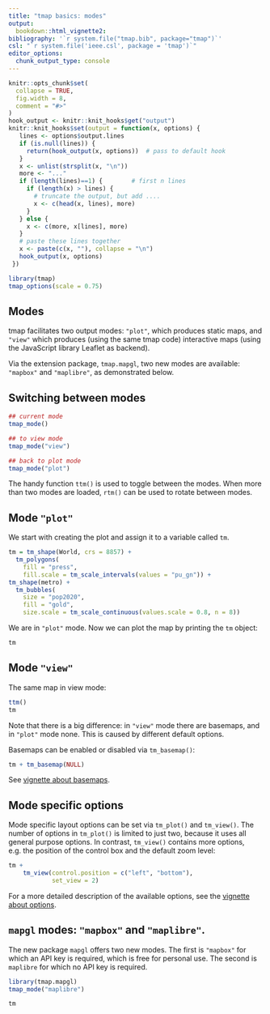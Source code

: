 ```yaml
---
title: "tmap basics: modes"
output: 
  bookdown::html_vignette2:
bibliography: '`r system.file("tmap.bib", package="tmap")`'
csl: "`r system.file('ieee.csl', package = 'tmap')`"
editor_options: 
  chunk_output_type: console
---
```


```r
knitr::opts_chunk$set(
  collapse = TRUE,
  fig.width = 8,
  comment = "#>"
)
hook_output <- knitr::knit_hooks$get("output")
knitr::knit_hooks$set(output = function(x, options) {
   lines <- options$output.lines
   if (is.null(lines)) {
     return(hook_output(x, options))  # pass to default hook
   }
   x <- unlist(strsplit(x, "\n"))
   more <- "..."
   if (length(lines)==1) {        # first n lines
     if (length(x) > lines) {
       # truncate the output, but add ....
       x <- c(head(x, lines), more)
     }
   } else {
     x <- c(more, x[lines], more)
   }
   # paste these lines together
   x <- paste(c(x, ""), collapse = "\n")
   hook_output(x, options)
 })

```


```r
library(tmap)
tmap_options(scale = 0.75)
```



## Modes

tmap facilitates two output modes: `"plot"`, which produces static maps, and `"view"` which produces (using the same tmap code) interactive maps (using the JavaScript library Leaflet as backend).

Via the extension package, `tmap.mapgl`, two new modes are available: `"mapbox"` and `"maplibre"`, as demonstrated below.

 
## Switching between modes

```r
## current mode
tmap_mode()

## to view mode
tmap_mode("view")

## back to plot mode
tmap_mode("plot")
```

The handy function `ttm()` is used to toggle between the modes. When more than two modes are loaded, `rtm()` can be used to rotate between modes.


## Mode `"plot"`

We start with creating the plot and assign it to a variable called `tm`.

```r
tm = tm_shape(World, crs = 8857) +
  tm_polygons(
    fill = "press",
    fill.scale = tm_scale_intervals(values = "pu_gn")) +
tm_shape(metro) +
  tm_bubbles(
    size = "pop2020",
    fill = "gold",
    size.scale = tm_scale_continuous(values.scale = 0.8, n = 8))
```

We are in `"plot"` mode. Now we can plot the map by printing the `tm` object:

```r
tm
```


## Mode `"view"`

The same map in view mode:

```r
ttm()
tm
```

Note that there is a big difference: in `"view"` mode there are basemaps, and in `"plot"` mode none. This is caused by different default options.

Basemaps can be enabled or disabled via `tm_basemap()`: 

```r
tm + tm_basemap(NULL)
```

See [vignette about basemaps](https://r-tmap.github.io/tmap/articles/basics_basemaps).

## Mode specific options

Mode specific layout options can be set via `tm_plot()` and `tm_view()`. The number of options in `tm_plot()` is limited to just two, because it uses all general purpose options. In contrast, `tm_view()` contains more options, e.g. the position of the control box and the default zoom level:

```r
tm +
	tm_view(control.position = c("left", "bottom"),
			set_view = 2)
```

For a more detailed description of the available options, see the [vignette about options](https://r-tmap.github.io/tmap/articles/adv_options).


## `mapgl` modes: `"mapbox"` and `"maplibre"`.

The new package `mapgl` offers two new modes. The first is `"mapbox"` for which an API key is required, which is free for personal use. The second is `maplibre` for which no API key is required.

```r
library(tmap.mapgl)
tmap_mode("maplibre")

tm
```



